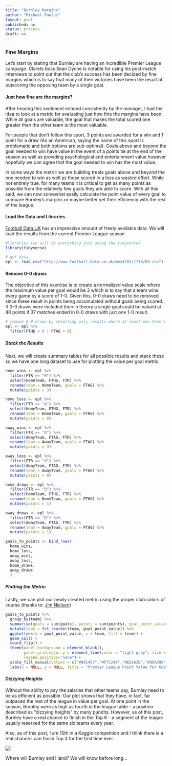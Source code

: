 ```yaml
---
title: "Burnley Margins"
author: "Michael Pawlus"
layout: post
published: no
status: process
draft: no
---
```


### Fine Margins

Let's start by stating that Burnley are having an incredible Premier League campaign. Clarets boss Sean Dyche is notable for using his post-match interviews to point out that the club's success has been decided by fine margins which is to say that many of their victories have been the result of outscoring the opposing team by a single goal. 

#### Just how fine are the margins?

After hearing this sentiment echoed consistently by the manager, I had the idea to look at a metric for evaluating just how fine the margins have been. While all goals are valuable, the goal that makes the total scored one greater than the other team is the most valuable. 

For people that don't follow this sport, 3 points are awarded for a win and 1 point for a draw  (As an American, saying the name of this sport is problematic and both options are sub-optimal). Goals above and beyond the goal needed to win have value in the event of a points tie at the end of the season as well as providing psychological and entertainment value however hopefully we can agree that the goal needed to win has the most value. 

In some ways the metric we are building treats goals above and beyond the one needed to win as well as those scored in a loss as wasted effort. While not entirely true, for many teams it is critical to get as many points as possible from the relatively few goals they are able to score. With all this said, we can now somewhat easily calculate the point value of every goal to compare Burnley's margins or maybe better yet their efficiency with the rest of the league.

#### Load the Data and Libraries

[Football Data UK]("http://www.football-data.co.uk") has an impressive amount of freely available data. We will load the results from the current Premier League season.

```r

#libraries (we will do everything just using the tidyverse)
library(tidyverse)

# get data
epl <- read_csv("http://www.football-data.co.uk/mmz4281/1718/E0.csv")

```

#### Remove 0-0 draws

The objective of this exercise is to create a normalized value scale where the maximum value per goal would be 3 which is to say that a team wins every game by a score of 1-0. Given this, 0-0 draws need to be removed since these result in points being accumulated without goals being scored. If 0-0 draws were included then in theory a single goal could be valued at 40 points if 37 matches ended in 0-0 draws with just one 1-0 result.

```r

# remove 0-0 draws by selecting only results where at least one team's goals are greater than 0
epl <- epl %>%
  filter(FTHG > 0 | FTAG > 0)

```

##### Stack the Results

Next, we will create summary tables for all possible results and stack these so we have one long dataset to use for plotting the value per goal metric.

```r

home_wins <- epl %>%
  filter(FTR == "H") %>%
  select(HomeTeam, FTHG, FTR) %>%
  rename(team = HomeTeam, goals = FTHG) %>%
  mutate(points = 3)

home_loss <- epl %>%
  filter(FTR == "A") %>%
  select(HomeTeam, FTHG, FTR) %>%
  rename(team = HomeTeam, goals = FTHG) %>%
  mutate(points = 0)

away_wins <- epl %>%
  filter(FTR == "A") %>%
  select(AwayTeam, FTAG, FTR) %>%
  rename(team = AwayTeam, goals = FTAG) %>%
  mutate(points = 3)

away_loss <- epl %>%
  filter(FTR == "H") %>%
  select(AwayTeam, FTAG, FTR) %>%
  rename(team = AwayTeam, goals = FTAG) %>%
  mutate(points = 0)

home_draws <- epl %>%
  filter(FTR == "D") %>%
  select(HomeTeam, FTHG, FTR) %>%
  rename(team = HomeTeam, goals = FTHG) %>%
  mutate(points = 1)

away_draws <- epl %>%
  filter(FTR == "D") %>%
  select(AwayTeam, FTAG, FTR) %>%
  rename(team = AwayTeam, goals = FTAG) %>%
  mutate(points = 1)

goals_to_points <- bind_rows(
  home_wins, 
  home_loss, 
  away_wins, 
  away_loss, 
  home_draws, 
  away_draws
  )

```

##### Plotting the Metric

Lastly, we can plot our newly created metric using the proper club colors of course (thanks to: [Jim Nielsen]("http://jim-nielsen.com/teamcolors/"))

```r

goals_to_points %>%
  group_by(team) %>%
  summarise(goals = sum(goals), points = sum(points), goal_point_value = points/goals) %>%
  mutate(team = fct_reorder(team, goal_point_value)) %>%
  ggplot(aes(y = goal_point_value, x = team, fill = team)) +
  geom_col() +
  coord_flip() +
  theme(panel.background = element_blank(), 
        panel.grid.major.y = element_line(color = "light grey", size = 0.25), 
        legend.position="none") +
  scale_fill_manual(values = c("#091453","#F7C240","#ED1A3B","#00A398","#EF0107","#0053A0","#E03A3E","#FBEE23","#1B458F","#E62333","#98C5E9","#001C58","#DBA111","#274488","#241F20","#F8BC1B","#0073D2","#000000","#DA020E","#8CCCE5")) + 
  labs(x = NULL, y = NULL, title = "Premier League Point Value Per Goal")

```

#### Dizzying Heights

Without the ability to pay the salaries that other teams pay, Burnley need to be as efficient as possible. Our plot shows that they have, in fact, far outpaced the rest of the league in value per goal. At one point in the season, Burnley were as high as fourth in the league table -- a position described as "dizzying heights" by many pundits. However, as of this post, Burnley have a real chance to finish in the Top 6 -- a segment of the league usually reserved for the same six teams every year. 

Also, as of this post, I am 15th in a Kaggle competition and I think there is a real chance I can finish Top 3 for the first time ever.  


![](../figures/kaggle_board_wncaa.png)  

  
Where will Burnley and I land? We will know before long...